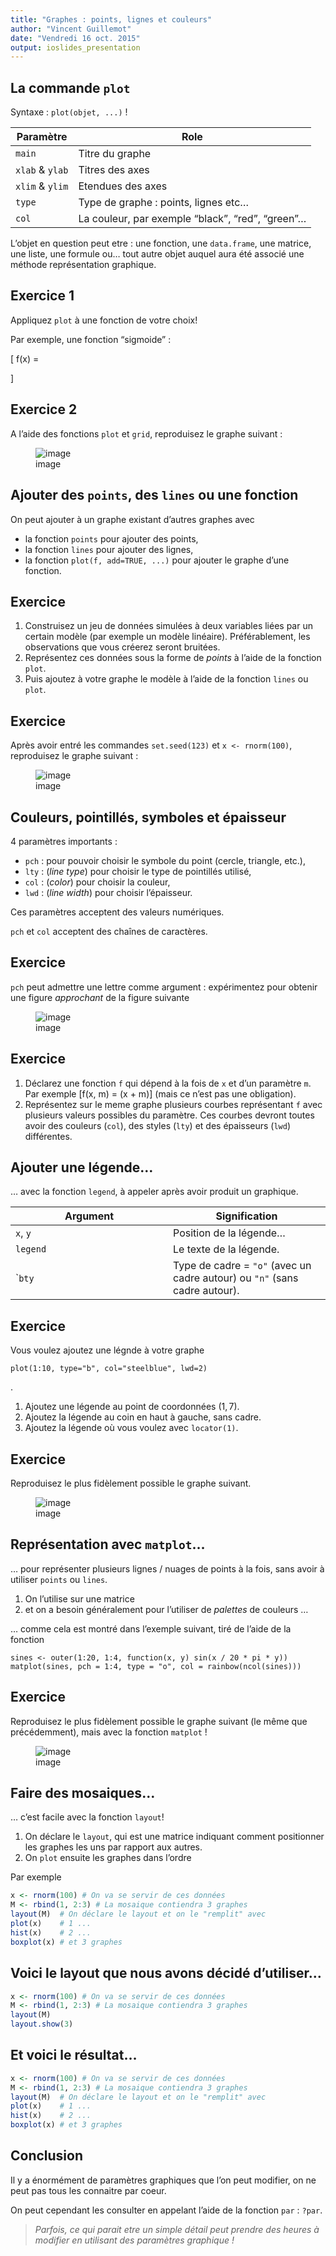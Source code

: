 ```yaml
---
title: "Graphes : points, lignes et couleurs"
author: "Vincent Guillemot"
date: "Vendredi 16 oct. 2015"
output: ioslides_presentation
---
```


## La commande `plot`

Syntaxe : `plot(objet, ...)` !

Paramètre | Role 
----------|------
`main`    | Titre du graphe
`xlab` & `ylab` | Titres des axes
`xlim` & `ylim` | Etendues des axes
`type` | Type de graphe : points, lignes etc...
`col` | La couleur, par exemple "black", "red", "green"...

L'objet en question peut etre : une fonction, une `data.frame`, une matrice, une liste, une formule ou... tout autre objet auquel aura été associé une méthode représentation graphique.

## Exercice 1

Appliquez `plot` à une fonction de votre choix! 

Par exemple, une fonction "sigmoide" :

\[
 f(x) = \begin{cases} e^x -1 \text{ si } x \leq 0 \\ 1 - e^{-x}  \text{ si } x > 0\end{cases}
\]

## Exercice 2

A l'aide des fonctions `plot` et `grid`, reproduisez le graphe suivant :

![image](graf1.png)

## Ajouter des `points`, des `lines` ou une fonction

On peut ajouter à un graphe existant d'autres graphes avec 

 * la fonction `points` pour ajouter des points,
 * la fonction `lines` pour ajouter des lignes,
 * la fonction `plot(f, add=TRUE, ...)` pour ajouter le graphe d'une fonction.

## Exercice

 1. Construisez un jeu de données simulées à deux variables liées par un certain modèle (par exemple un modèle linéaire). Préférablement, les observations que vous créerez seront bruitées.
 2. Représentez ces données sous la forme de *points* à l'aide de la fonction `plot`.
 3. Puis ajoutez à votre graphe le modèle à l'aide de la fonction `lines` ou `plot`.

## Exercice

Après avoir entré les commandes `set.seed(123)` et `x <- rnorm(100)`, reproduisez le graphe suivant :

![image](graf2.png)


## Couleurs, pointillés, symboles et épaisseur

4 paramètres importants :

 * `pch` : pour pouvoir choisir le symbole du point (cercle, triangle, etc.),
 * `lty` : (_line type_) pour choisir le type de pointillés utilisé,
 * `col` : (_color_) pour choisir la couleur,
 * `lwd` : (_line width_) pour choisir l'épaisseur.

Ces paramètres acceptent des valeurs numériques.

`pch` et `col` acceptent des chaînes de caractères.

## Exercice

`pch` peut admettre une lettre comme argument : expérimentez pour obtenir une figure _*approchant*_ de la figure suivante 

![image](graf3.png)

## Exercice

 1. Déclarez une fonction `f` qui dépend à la fois de `x` et d'un paramètre `m`. Par exemple  \[f(x, m) = \sin(x + m)\] (mais ce n'est pas une obligation).
 2. Représentez sur le meme graphe plusieurs courbes représentant `f` avec plusieurs valeurs possibles du paramètre. Ces courbes devront toutes avoir des couleurs (`col`), des styles (`lty`) et des épaisseurs (`lwd`) différentes. 

## Ajouter une légende...

... avec la fonction `legend`, à appeler après avoir produit un graphique.

Argument | Signification
--|--
`x`, `y` | Position de la légende...
`legend` | Le texte de la légende.
``bty` | Type de cadre = `"o"` (avec un cadre autour) ou `"n"` (sans cadre autour).

## Exercice

Vous voulez ajoutez une légnde à votre graphe 
```
plot(1:10, type="b", col="steelblue", lwd=2)
```
.

 1. Ajoutez une légende au point de coordonnées $(1,7)$.
 2. Ajoutez la légende au coin en haut à gauche, sans cadre.
 3. Ajoutez la légende où vous voulez avec `locator(1)`.

## Exercice

Reproduisez le plus fidèlement possible le graphe suivant.

![image](graf4.png)


## Représentation avec `matplot`...

... pour représenter plusieurs lignes / nuages de points à la fois, sans avoir à utiliser `points` ou `lines`.

 1. On l'utilise sur une matrice
 2. et on a besoin généralement pour l'utiliser de *palettes* de couleurs ...
 
... comme cela est montré dans l'exemple suivant, tiré de l'aide de la fonction

```
sines <- outer(1:20, 1:4, function(x, y) sin(x / 20 * pi * y))
matplot(sines, pch = 1:4, type = "o", col = rainbow(ncol(sines)))
```


## Exercice

Reproduisez le plus fidèlement possible le graphe suivant (le même que précédemment), mais avec la fonction `matplot` !

![image](graf4.png)


## Faire des mosaiques...

... c'est facile avec la fonction `layout`!

 1. On déclare le `layout`, qui est une matrice indiquant comment positionner les graphes les uns par rapport aux autres.
 2. On `plot` ensuite les graphes dans l'ordre 

Par exemple

```r
x <- rnorm(100) # On va se servir de ces données
M <- rbind(1, 2:3) # La mosaique contiendra 3 graphes
layout(M)  # On déclare le layout et on le "remplit" avec
plot(x)    # 1 ...
hist(x)    # 2 ...
boxplot(x) # et 3 graphes
```

## Voici le layout que nous avons décidé d'utiliser...

```r
x <- rnorm(100) # On va se servir de ces données
M <- rbind(1, 2:3) # La mosaique contiendra 3 graphes
layout(M)
layout.show(3)
```


## Et voici le résultat...

```r
x <- rnorm(100) # On va se servir de ces données
M <- rbind(1, 2:3) # La mosaique contiendra 3 graphes
layout(M)  # On déclare le layout et on le "remplit" avec
plot(x)    # 1 ...
hist(x)    # 2 ...
boxplot(x) # et 3 graphes
```


## Conclusion

Il y a énormément de paramètres graphiques que l'on peut modifier, on ne peut pas tous les connaitre par coeur.

On peut cependant les consulter en appelant l'aide de la fonction `par` : `?par`.

> _Parfois, ce qui parait etre un simple détail peut prendre des heures à modifier en utilisant des paramètres graphique !_


